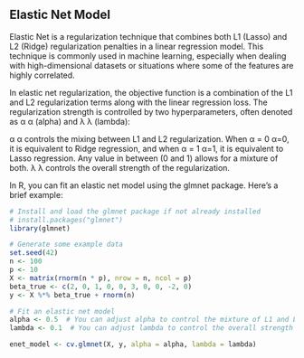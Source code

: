 ## Elastic Net Model

Elastic Net is a regularization technique that combines both L1 (Lasso) and L2 (Ridge) regularization penalties in a linear regression model. This technique is commonly used in machine learning, especially when dealing with high-dimensional datasets or situations where some of the features are highly correlated.

In elastic net regularization, the objective function is a combination of the L1 and L2 regularization terms along with the linear regression loss. The regularization strength is controlled by two hyperparameters, often denoted as 
α
α (alpha) and 
λ
λ (lambda):

α
α controls the mixing between L1 and L2 regularization. When 
α
=
0
α=0, it is equivalent to Ridge regression, and when 
α
=
1
α=1, it is equivalent to Lasso regression. Any value in between (0 and 1) allows for a mixture of both.
λ
λ controls the overall strength of the regularization.


In R, you can fit an elastic net model using the glmnet package. Here's a brief example:


```r
# Install and load the glmnet package if not already installed
# install.packages("glmnet")
library(glmnet)

# Generate some example data
set.seed(42)
n <- 100
p <- 10
X <- matrix(rnorm(n * p), nrow = n, ncol = p)
beta_true <- c(2, 0, 1, 0, 0, 3, 0, 0, -2, 0)
y <- X %*% beta_true + rnorm(n)

# Fit an elastic net model
alpha <- 0.5  # You can adjust alpha to control the mixture of L1 and L2 regularization
lambda <- 0.1  # You can adjust lambda to control the overall strength of regularization

enet_model <- cv.glmnet(X, y, alpha = alpha, lambda = lambda)

```

